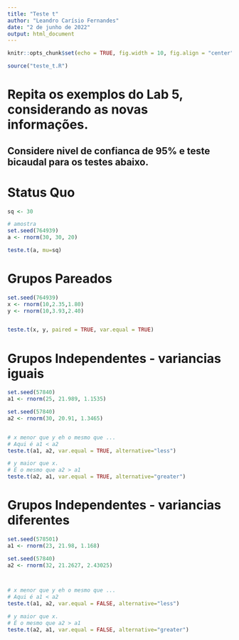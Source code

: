 ```yaml
---
title: "Teste t"
author: "Leandro Carísio Fernandes"
date: "2 de junho de 2022"
output: html_document
---
```


```r
knitr::opts_chunk$set(echo = TRUE, fig.width = 10, fig.align = "center", fig.asp = 0.8)

source("teste_t.R")
```

# Repita os exemplos do Lab 5, considerando as novas informações.

## Considere nivel de confianca de 95% e teste bicaudal para os testes abaixo. 

# Status Quo

```r
sq <- 30

# amostra
set.seed(764939)
a <- rnorm(30, 30, 20)

teste.t(a, mu=sq)
```


# Grupos Pareados

```r
set.seed(764939)
x <- rnorm(10,2.35,1.80)
y <- rnorm(10,3.93,2.40)


teste.t(x, y, paired = TRUE, var.equal = TRUE)
```

# Grupos Independentes - variancias iguais

```r
set.seed(57840)
a1 <- rnorm(25, 21.989, 1.1535)

set.seed(57840)
a2 <- rnorm(30, 20.91, 1.3465)


# x menor que y eh o mesmo que ...
# Aqui é a1 < a2
teste.t(a1, a2, var.equal = TRUE, alternative="less")

# y maior que x.
# É o mesmo que a2 > a1
teste.t(a2, a1, var.equal = TRUE, alternative="greater")

```


# Grupos Independentes - variancias diferentes

```r
set.seed(578501)
a1 <- rnorm(23, 21.98, 1.168)

set.seed(57840)
a2 <- rnorm(32, 21.2627, 2.43025)



# x menor que y eh o mesmo que ...
# Aqui é a1 < a2
teste.t(a1, a2, var.equal = FALSE, alternative="less")

# y maior que x.
# É o mesmo que a2 > a1
teste.t(a2, a1, var.equal = FALSE, alternative="greater")

```
